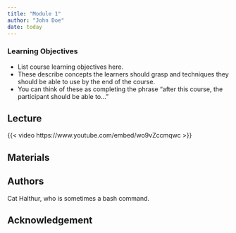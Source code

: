 ```yaml
---
title: "Module 1"
author: "John Doe"
date: today
---
```


::: {.callout-tip}
### Learning Objectives

- List course learning objectives here.
- These describe concepts the learners should grasp and techniques they should be able to use by the end of the course.
- You can think of these as completing the phrase "after this course, the participant should be able to..."
:::

## Lecture

{{< video https://www.youtube.com/embed/wo9vZccmqwc >}}

## Materials

## Authors
Cat Halthur, who is sometimes a bash command.

## Acknowledgement